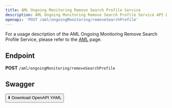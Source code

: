 ```yaml
---
title: AML Ongoing Monitoring Remove Search Profile Service
description: AML Ongoing Monitoring Remove Search Profile Service API Documentation
openapi: 'POST /aml/ongoingMonitoring/removeSearchProfile'
---
```


For a usage description of the AML Ongoing Monitoring Remove Search Profile Service, please refer to the [AML](/essentials/aml) page.

## Endpoint

**POST** `/aml/ongoingMonitoring/removeSearchProfile`

## Swagger
<a href="/public/downloads/swagger/AML/AML.postman_collection.json" download="AML.postman_collection.json">
  <button>⬇️ Download OpenAPI YAML</button>
</a>